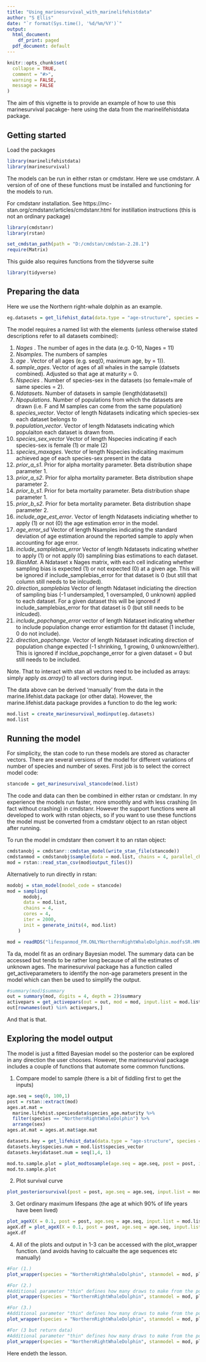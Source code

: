 ```yaml
---
title: "Using_marinesurvival_with_marinelifehistdata"
author: "S Ellis"
date: "`r format(Sys.time(), '%d/%m/%Y')`"
output:
  html_document:
    df_print: paged
  pdf_document: default
---
```


```r
knitr::opts_chunk$set(
  collapse = TRUE,
  comment = "#>",
  warning = FALSE,
  message = FALSE
)
```

The aim of this vignette is to provide an example of how to use this marinesurvival pacakge- here using the data from the marinelifehistdata package.

## Getting started

Load the packages

```r
library(marinelifehistdata)
library(marinesurvival)
```

The models can be run in either rstan or cmdstanr. Here we use cmdstanr. A version of of one of these functions must be installed and functioning for the models to run.

For cmdstanr installation. See https://mc-stan.org/cmdstanr/articles/cmdstanr.html for instillation instructions (this is not an ordinary package)

```r
library(cmdstanr)
library(rstan)
```

```r
set_cmdstan_path(path = "D:/cmdstan/cmdstan-2.28.1")
require(Matrix)
```

This guide also requires functions from the tidyverse suite

```r
library(tidyverse)
```

## Preparing the data

Here we use the Northern right-whale dolphin as an example. 

```r
eg.datasets = get_lifehist_data(data.type = "age-structure", species = "NorthernRightWhaleDolphin", sex = NULL) #NULL will give data for both 

```

The model requires a named list with the elements (unless otherwise stated descriptions refer to all datasets combined):

1. *Nages* . The number of ages in the data (e.g. 0-10, Nages = 11)
2. *Nsamples*. The numbers of samples
3. *age* . Vector of all ages (e.g. seq(0, maximum age, by = 1)).
4. *sample_ages*. Vector of ages of all whales in the sample (datsets combined). Adjusted so that age at maturity = 0.
5. *Nspecies* . Number of species-sex in the datasets (so female+male of same species = 2).
6. *Ndatasets*. Number of datasets in sample (length(datasets))
7. *Npopulations*. Number of populations from which the datasets are drawn (i.e. F and M samples can come from the same population)
8. *species_vector*. Vector of length Ndatasets indicating which species-sex each dataset belongs to
9. *population_vector*. Vector of length Ndatasets indicating which populaiton each dataset is drawn from.
10. *species_sex_vector* Vector of length Nspecies indicating if each species-sex is female (1) or male (2)
11. *species_maxages*. Vector of length Nspecies indicaiting maximum achieved age of each species-sex present in the data
12. *prior_a_s1*. Prior for alpha mortality parameter. Beta distribution shape parameter 1.
13. *prior_a_s2*. Prior for alpha mortality parameter. Beta distribution shape parameter 2.
14. *prior_b_s1*. Prior for beta mortality parameter. Beta distribution shape parameter 1.
15. *prior_b_s2*. Prior for beta mortality parameter. Beta distribution shape parameter 2.
16. *include_age_est_error*. Vector of length Ndatasets indiciating whether to apply (1) or not (0) the age estimation error in the model. 
17. *age_error_sd* Vector of length Nsamples indicating the standard deviation of age estimation around the reported sample to apply when accounting for age error.
18. *include_samplebias_error* Vector of length Ndatasets indicating whether to apply (1) or not apply (0) samplining bias estimations to each dataset.
19. *BiasMat*. A Ndataset x Nages matrix, with each cell indicating whether sampling bias is expected (1) or not expected (0) at a given age. This will be ignored if include_samplebias_error for that dataset is 0 (but still that column still needs to be inlcuded).
20. *direction_samplebias* Vector of length Ndataset indiciating the direction of sampling bias (-1 undersampled, 1 oversampled, 0 unknown) applied to each dataset. For a given dataset this will be ignored if include_samplebias_error for that dataset is 0 (but still needs to be inlcuded).
21. *include_popchange_error* vector of length Ndataset indicating whether to include population change error estiamtion for tht dataset (1 include, 0 do not include).
22. *direction_popchange*. Vector of length Ndataset indicating direction of population change expected (-1 shrinking, 1 growing, 0 unknown/either). This is ignored if incldue_popchange_error for a given dataset = 0 but still needs to be included. 

Note. That to interact with stan all vectors need to be included as arrays: simply apply *as.array()* to all vectors during input.


The data above can be derived 'manually' from the data in the marine.lifehist.data package (or other data). However, the marine.lifehist.data package provides a function to do the leg work:

```r

mod.list = create_marinesurvival_modinput(eg.datasets)
mod.list
```

## Running the model

For simplicity, the stan code to run these models are stored as character vectors. There are several versions of the model for different variations of number of species and number of sexes. First job is to select the correct model code:

```r
stancode = get_marinesurvival_stancode(mod.list)
```

The code and data can then be combined in either rstan or cmdstanr. In my experience the models run faster, more smoothly and with less crashing (in fact without crashing) in cmdstanr. However the support functions were all developed to work with rstan objects, so if you want to use these functions the model must be converted from a cmdstanr object to an rstan object after running.

To run the model in cmdstanr then convert it to an rstan object:

```r
cmdstanobj = cmdstanr::cmdstan_model(write_stan_file(stancode))
cmdstanmod = cmdstanobj$sample(data = mod.list, chains = 4, parallel_chains = 4, init = generate_inits(4, mod.list))
mod = rstan::read_stan_csv(mod$output_files())
```

Alternatively to run directly in rstan:

```r
modobj = stan_model(model_code = stancode)
mod = sampling(
      modobj,
      data = mod.list,
      chains = 4,
      cores = 4,
      iter = 2000,
      init = generate_inits(4, mod.list)
    )

```

```r
mod = readRDS("lifespanmod_FM.ONLYNorthernRightWhaleDolphin.modfsSR.HMC.RDS")
```

Ta da, model fit as an ordinary Bayesian model. The summary data can be accessed but tends to be rather long because of all the estimates of unknown ages. The marinesurvival package has a function called get_activeparameters to identify the non-age parameters present in the model which can then be used to simplify the output. 

```r
#summary(mod)$summary
out = summary(mod, digits = 4, depth = 2)$summary
activepars = get_activepars(out = out, mod = mod, input.list = mod.list)
out[rownames(out) %in% activepars,]
```


And that is that.

## Exploring the model output

The model is just a fitted Bayesian model so the posterior can be explored in any direction the user chooses. However, the marinesurvival package includes a couple of functions that automate some common functions. 

1. Compare model to sample (there is a bit of fiddling first to get the inputs)

```r
age.seq = seq(0, 100,1)
post = rstan::extract(mod)
ages.at.mat = 
  marine.lifehist.speciesdata$species_age.maturity %>%
  filter(species == "NorthernRightWhaleDolphin") %>%
  arrange(sex)
ages.at.mat = ages.at.mat$age.mat

datasets.key = get_lifehist_data(data.type = "age-structure", species = "NorthernRightWhaleDolphin", sex = NULL, return.key = TRUE)[[1]]
datasets.key$species.num = mod.list$species_vector
datasets.key$dataset.num = seq(1,4, 1)

mod.to.sample.plot = plot_modtosample(age.seq = age.seq, post = post, input.list = mod.list, minages = ages.at.mat, names.key = datasets.key, datasetskey = datasets.key)
mod.to.sample.plot
```
2. Plot survival curve

```r
plot_posteriorsurvival(post = post, age.seq = age.seq, input.list = mod.list, names.key = datasets.key, N = 150)
```


3. Get ordinary maximum lifespans (the age at which 90% of life years have been lived)

```r
plot_ageX(X = 0.1, post = post, age.seq = age.seq, input.list = mod.list, minages = ages.at.mat, names.key = datasets.key)
ageX.df = plot_ageX(X = 0.1, post = post, age.seq = age.seq, input.list = mod.list, minages = ages.at.mat, names.key = datasets.key, return.data = TRUE)
ageX.df
```

4. All of the plots and output in 1-3 can be accessed with the plot_wrapper function. (and avoids having to calcualte the age sequences etc manually)

```r
#For (1.)
plot_wrapper(species = "NorthernRightWhaleDolphin", stanmodel = mod, plot.type == "mod.to.sample") # or ...plot.type == "a")

#For (2.)
#Additional parameter "thin" defines how many draws to make from the posterior to plot. Default is 100.
plot_wrapper(species = "NorthernRightWhaleDolphin", stanmodel = mod, plot.type == "post.survival") # or ...plot.type == "b")

#For (3.)
#Additional parameter "thin" defines how many draws to make from the posterior when defining ageX. Default is 100 but should be higher for formal uses. 
plot_wrapper(species = "NorthernRightWhaleDolphin", stanmodel = mod, plot.type == "ageX.plot") # or ...plot.type == "c")

#For (3 but return data)
#Additional parameter "thin" defines how many draws to make from the posterior when defining ageX. Default is 100 but should be higher for formal uses. 
plot_wrapper(species = "NorthernRightWhaleDolphin", stanmodel = mod, plot.type == "ageX.data") # or ...plot.type == "d")
```


Here endeth the lesson. 
